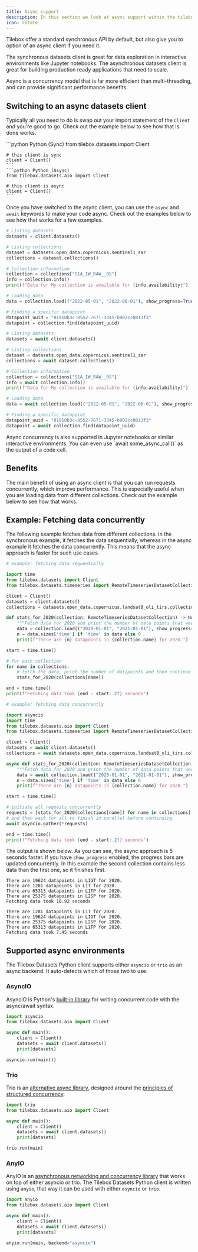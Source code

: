 ```yaml
---
title: Async support
description: In this section we look at async support within the tilebox datasets python client.
icon: rotate
---
```


Tilebox offer a standard synchronous API by default, but also give you to option of an async client if you need it.

The synchronous datasets client is great for data exploration in interactive environments like Jupyter notebooks.
The asynchronous datasets client is great for building production ready applications that need to scale.

Async is a concurrency model that is far more efficient than multi-threading, and can provide significant
performance benefits.

## Switching to an async datasets client

Typically all you need to do is swap out your import statement of the `Client` and you're good to go. Check out
the example below to see how that is done works.

<CodeGroup>
    ```python Python (Sync)
    from tilebox.datasets import Client

    # this client is sync
    client = Client()
    ```
    ```python Python (Async)
    from tilebox.datasets.aio import Client

    # this client is async
    client = Client()
    ```

</CodeGroup>

Once you have switched to the async client, you can use the `async` and `await` keywords to make your code async.
Check out the examples below to see how that works for a few examples.

<CodeGroup>

```python Python (Sync)
# Listing datasets
datasets = client.datasets()

# Listing collections
dataset = datasets.open_data.copernicus.sentinel1_sar
collections = dataset.collections()

# Collection information
collection = collections["S1A_IW_RAW__0S"]
info = collection.info()
print(f"Data for My-collection is available for {info.availability}")

# Loading data
data = collection.load(("2022-05-01", "2022-06-01"), show_progress=True)

# Finding a specific datapoint
datapoint_uuid = "01910b3c-8552-7671-3345-b902cc0813f3"
datapoint = collection.find(datapoint_uuid)
```

```python Python (Async)
# Listing datasets
datasets = await client.datasets()

# Listing collections
dataset = datasets.open_data.copernicus.sentinel1_sar
collections = await dataset.collections()

# Collection information
collection = collections["S1A_IW_RAW__0S"]
info = await collection.info()
print(f"Data for My-collection is available for {info.availability}")

# Loading data
data = await collection.load(("2022-05-01", "2022-06-01"), show_progress=True)

# Finding a specific datapoint
datapoint_uuid = "01910b3c-8552-7671-3345-b902cc0813f3"
datapoint = await collection.find(datapoint_uuid)
```

</CodeGroup>

<Note>
  Async concurrency is also supported in Jupyter notebooks or similar interactive environments. You can even use `await
  some_async_call()` as the output of a code cell.
</Note>

## Benefits

The main benefit of using an async client is that you can run requests concurrently, which improve performance.
This is especially useful when you are loading data from different collections.
Check out the example below to see how that works.

## Example: Fetching data concurrently

The following example fetches data from different collections.
In the synchronous example, it fetches the data sequentially, whereas in the async example it fetches the data concurrently.
This means that the async approach is faster for such use cases.

<CodeGroup>

```python Python (Sync)
# example: fetching data sequentially

import time
from tilebox.datasets import Client
from tilebox.datasets.timeseries import RemoteTimeseriesDatasetCollection  # for type hinting

client = Client()
datasets = client.datasets()
collections = datasets.open_data.copernicus.landsat8_oli_tirs.collections()

def stats_for_2020(collection: RemoteTimeseriesDatasetCollection) -> None:
    """Fetch data for 2020 and print the number of data points that were loaded."""
    data = collection.load(("2020-01-01", "2021-01-01"), show_progress=True)
    n = data.sizes['time'] if 'time' in data else 0
    print(f"There are {n} datapoints in {collection.name} for 2020.")

start = time.time()

# for each collection
for name in collections:
    # fetch the data, print the number of datapoints and then continue to the next collection
    stats_for_2020(collections[name])

end = time.time()
print(f"Fetching data took {end - start:.2f} seconds")
```

```python Python (Async)
# example: fetching data concurrently

import asyncio
import time
from tilebox.datasets.aio import Client
from tilebox.datasets.timeseries import RemoteTimeseriesDatasetCollection  # for type hinting

client = Client()
datasets = await client.datasets()
collections = await datasets.open_data.copernicus.landsat8_oli_tirs.collections()

async def stats_for_2020(collection: RemoteTimeseriesDatasetCollection) -> None:
    """Fetch data for 2020 and print the number of data points that were loaded."""
    data = await collection.load(("2020-01-01", "2021-01-01"), show_progress=True)
    n = data.sizes['time'] if 'time' in data else 0
    print(f"There are {n} datapoints in {collection.name} for 2020.")

start = time.time()

# initiate all requests concurrently
requests = [stats_for_2020(collections[name]) for name in collections]
# and then wait for all to finish in parallel before continuing
await asyncio.gather(*requests)

end = time.time()
print(f"Fetching data took {end - start:.2f} seconds")
```

</CodeGroup>

The output is shown below. As you can see, the async approach is 5 seconds faster. If you have `show_progress` enabled,
the progress bars are updated concurrently. In this example the second collection contains less data than the first one,
so it finishes first.

<CodeGroup>

```plaintext Python (Sync)
There are 19624 datapoints in L1GT for 2020.
There are 1281 datapoints in L1T for 2020.
There are 65313 datapoints in L1TP for 2020.
There are 25375 datapoints in L2SP for 2020.
Fetching data took 10.92 seconds
```

```plaintext Python (Async)
There are 1281 datapoints in L1T for 2020.
There are 19624 datapoints in L1GT for 2020.
There are 25375 datapoints in L2SP for 2020.
There are 65313 datapoints in L1TP for 2020.
Fetching data took 7.45 seconds
```

</CodeGroup>

## Supported async environments

The Tilebox Datasets Python client supports either `asyncio` or `trio` as an async backend.
It auto-detects which of those two to use.

### AsyncIO

AsyncIO is Python's [built-in library](https://docs.python.org/3/library/asyncio.html) for writing concurrent
code with the async/await syntax.

```python
import asyncio
from tilebox.datasets.aio import Client

async def main():
    client = Client()
    datasets = await client.datasets()
    print(datasets)

asyncio.run(main())
```

### Trio

Trio is an [alternative async library](https://trio.readthedocs.io/en/stable/), designed around the
[principles of structured concurrency](https://en.wikipedia.org/wiki/Structured_concurrency).

```python
import trio
from tilebox.datasets.aio import Client

async def main():
    client = Client()
    datasets = await client.datasets()
    print(datasets)

trio.run(main)
```

### AnyIO

AnyIO is an [asynchronous networking and concurrency library](https://anyio.readthedocs.io/en/stable/) that works on
top of either asyncio or trio. The Tilebox Datasets Python client is written using `anyio`, that way it can be used with
either `asyncio` or `trio`.

```python
import anyio
from tilebox.datasets.aio import Client

async def main():
    client = Client()
    datasets = await client.datasets()
    print(datasets)

anyio.run(main, backend="asyncio")
```
